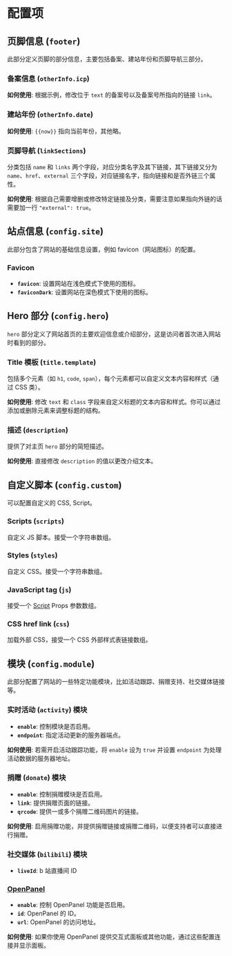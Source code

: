 # 配置项

## 页脚信息 (`footer`)

此部分定义页脚的部分信息，主要包括备案、建站年份和页脚导航三部分。

### 备案信息 (`otherInfo.icp`)

**如何使用**: 根据示例，修改位于 `text` 的备案号以及备案号所指向的链接 `link`。

### 建站年份 (`otherInfo.date`)

**如何使用**: `{{now}}` 指向当前年份，其他略。

### 页脚导航 (`linkSections`)

分类包括 `name` 和 `links` 两个字段，对应分类名字及其下链接，其下链接又分为 `name`、`href`、`external` 三个字段，对应链接名字，指向链接和是否外链三个属性。

**如何使用**: 根据自己需要增删或修改特定链接及分类，需要注意如果指向外链的话需要加一行 `"external": true`。

## 站点信息 (`config.site`)

此部分包含了网站的基础信息设置，例如 favicon（网站图标）的配置。

### Favicon

- **`favicon`**: 设置网站在浅色模式下使用的图标。
- **`faviconDark`**: 设置网站在深色模式下使用的图标。

## Hero 部分 (`config.hero`)

`hero` 部分定义了网站首页的主要欢迎信息或介绍部分，这是访问者首次进入网站时看到的部分。

### Title 模板 (`title.template`)

包括多个元素（如 `h1`, `code`, `span`），每个元素都可以自定义文本内容和样式（通过 CSS 类）。

**如何使用**: 修改 `text` 和 `class` 字段来自定义标题的文本内容和样式。你可以通过添加或删除元素来调整标题的结构。

### 描述 (`description`)

提供了对主页 `hero` 部分的简短描述。

**如何使用**: 直接修改 `description` 的值以更改介绍文本。

## 自定义脚本 (`config.custom`)

可以配置自定义的 CSS, Script。

### Scripts (`scripts`)

自定义 JS 脚本。接受一个字符串数组。

### Styles (`styles`)

自定义 CSS。接受一个字符串数组。

### JavaScript tag (`js`)

接受一个 [Script](https://nextjs.org/docs/app/api-reference/components/script#props) Props 参数数组。

### CSS href link (`css`)

加载外部 CSS，接受一个 CSS 外部样式表链接数组。

## 模块 (`config.module`)

此部分配置了网站的一些特定功能模块，比如活动跟踪、捐赠支持、社交媒体链接等。

### 实时活动 (`activity`) 模块

- **`enable`**: 控制模块是否启用。
- **`endpoint`**: 指定活动更新的服务器端点。

**如何使用**: 若需开启活动跟踪功能，将 `enable` 设为 `true` 并设置 `endpoint` 为处理活动数据的服务器地址。

### 捐赠 (`donate`) 模块

- **`enable`**: 控制捐赠模块是否启用。
- **`link`**: 提供捐赠页面的链接。
- **`qrcode`**: 提供一或多个捐赠二维码图片的链接。

**如何使用**: 启用捐赠功能，并提供捐赠链接或捐赠二维码，以便支持者可以直接进行捐赠。

### 社交媒体 (`bilibili`) 模块

- **`liveId`**: b 站直播间 ID


### [OpenPanel](https://openpanel.dev) <ProTag />

- **`enable`**: 控制 OpenPanel 功能是否启用。
- **`id`**: OpenPanel 的 ID。
- **`url`**: OpenPanel 的访问地址。

**如何使用**: 如果你使用 OpenPanel 提供交互式面板或其他功能，通过这些配置连接并显示面板。
